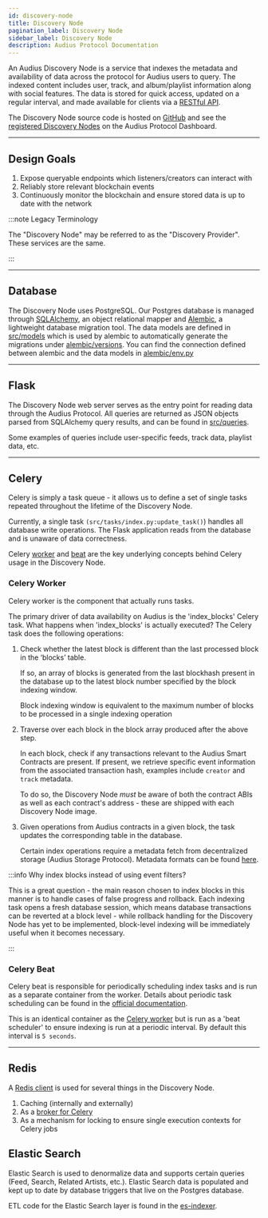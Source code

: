 ```yaml
---
id: discovery-node
title: Discovery Node
pagination_label: Discovery Node
sidebar_label: Discovery Node
description: Audius Protocol Documentation
---
```


An Audius Discovery Node is a service that indexes the metadata and availability of data across the
protocol for Audius users to query. The indexed content includes user, track, and album/playlist
information along with social features. The data is stored for quick access, updated on a regular
interval, and made available for clients via a [RESTful API](/api).

The Discovery Node source code is hosted on
[GitHub](https://github.com/AudiusProject/audius-docker-compose/tree/main/discovery-provider) and
see the [registered Discovery Nodes](https://dashboard.audius.org/#/services/discovery-node) on the
Audius Protocol Dashboard.

---

## Design Goals

1. Expose queryable endpoints which listeners/creators can interact with
2. Reliably store relevant blockchain events
3. Continuously monitor the blockchain and ensure stored data is up to date with the network

:::note Legacy Terminology

The "Discovery Node" may be referred to as the "Discovery Provider". These services are the same.

:::

---

## Database

<!-- TODO: many of these GitHub links are broken -->

The Discovery Node uses PostgreSQL. Our Postgres database is managed through
[SQLAlchemy](https://www.sqlalchemy.org/), an object relational mapper and
[Alembic](http://alembic.zzzcomputing.com/en/latest/index.html), a lightweight database migration
tool. The data models are defined in
[src/models](https://github.com/AudiusProject/apps/blob/main/packages/discovery-provider/src/models)
which is used by alembic to automatically generate the migrations under
[alembic/versions](https://github.com/AudiusProject/apps/tree/main/packages/discovery-provider/alembic/versions).
You can find the connection defined between alembic and the data models in
[alembic/env.py](https://github.com/AudiusProject/apps/tree/main/packages/discovery-provider/alembic/env.py)

---

## Flask

The Discovery Node web server serves as the entry point for reading data through the Audius
Protocol. All queries are returned as JSON objects parsed from SQLAlchemy query results, and can be
found in
[src/queries](https://github.com/AudiusProject/apps/tree/main/packages/discovery-provider/src/queries).

Some examples of queries include user-specific feeds, track data, playlist data, etc.

---

## Celery

Celery is simply a task queue - it allows us to define a set of single tasks repeated throughout the
lifetime of the Discovery Node.

Currently, a single task `(src/tasks/index.py:update_task()`) handles all database write operations.
The Flask application reads from the database and is unaware of data correctness.

Celery [worker](https://docs.celeryq.dev/en/stable/reference/celery.worker.html) and
[beat](https://docs.celeryq.dev/en/stable/reference/celery.beat.html) are the key underlying
concepts behind Celery usage in the Discovery Node.

### Celery Worker

Celery worker is the component that actually runs tasks.

The primary driver of data availability on Audius is the 'index_blocks' Celery task. What happens
when 'index_blocks' is actually executed? The Celery task does the following operations:

1. Check whether the latest block is different than the last processed block in the ‘blocks’ table.

   If so, an array of blocks is generated from the last blockhash present in the database up to the
   latest block number specified by the block indexing window.

   Block indexing window is equivalent to the maximum number of blocks to be processed in a single
   indexing operation

2. Traverse over each block in the block array produced after the above step.

   In each block, check if any transactions relevant to the Audius Smart Contracts are present. If
   present, we retrieve specific event information from the associated transaction hash, examples
   include `creator` and `track` metadata.

   To do so, the Discovery Node _must_ be aware of both the contract ABIs as well as each contract's
   address - these are shipped with each Discovery Node image.

3. Given operations from Audius contracts in a given block, the task updates the corresponding table
   in the database.

   <!-- TODO: Audius Storage Protocol link? -->

   Certain index operations require a metadata fetch from decentralized storage (Audius Storage
   Protocol). Metadata formats can be found
   [here](https://github.com/AudiusProject/apps/blob/main/packages/discovery-provider/src/tasks/metadata.py).

:::info Why index blocks instead of using event filters?

This is a great question - the main reason chosen to index blocks in this manner is to handle cases
of false progress and rollback. Each indexing task opens a fresh database session, which means
database transactions can be reverted at a block level - while rollback handling for the Discovery
Node has yet to be implemented, block-level indexing will be immediately useful when it becomes
necessary.

:::

### Celery Beat

Celery beat is responsible for periodically scheduling index tasks and is run as a separate
container from the worker. Details about periodic task scheduling can be found in the
[official documentation](http://docs.celeryproject.org/en/latest/userguide/periodic-tasks.html).

This is an identical container as the [Celery worker](#celery-worker) but is run as a 'beat
scheduler' to ensure indexing is run at a periodic interval. By default this interval is
`5 seconds`.

---

## Redis

A [Redis client](https://redis.io/) is used for several things in the Discovery Node.

1. Caching (internally and externally)
2. As a
   [broker for Celery](https://docs.celeryq.dev/en/stable/getting-started/backends-and-brokers/redis.html)
3. As a mechanism for locking to ensure single execution contexts for Celery jobs

## Elastic Search

Elastic Search is used to denormalize data and supports certain queries (Feed, Search, Related
Artists, etc.). Elastic Search data is populated and kept up to date by database triggers that live
on the Postgres database.

ETL code for the Elastic Search layer is found in the
[es-indexer](https://github.com/AudiusProject/apps/tree/main/packages/discovery-provider/es-indexer).

<!-- TODO: update es-indexer link -->
